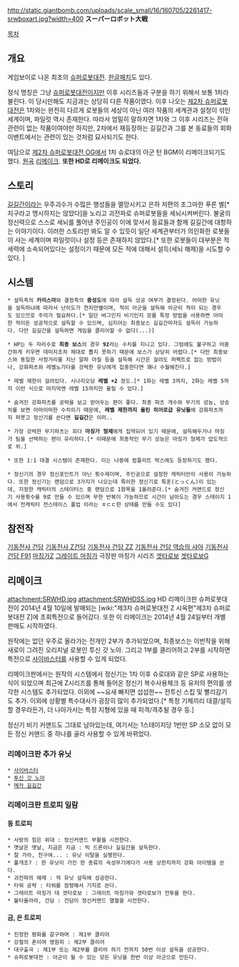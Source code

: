 http://static.giantbomb.com/uploads/scale_small/16/160705/2261417-srwboxart.jpg?width=400
'''スーパーロボット大戦'''

[[목차]]
== 개요 ==
게임보이로 나온 최초의 [[슈퍼로봇대전]]. [http://suparobo.kr/bbs/board.php?bo_table=project_list&wr_id=3790&page=2 한글패치]도 있다.

정식 명칭은 그냥 [[슈퍼로봇대전]]이지만 이후 시리즈들과 구분을 하기 위해서 보통 1차라 불린다. 이 당시만해도 지금과는 상당히 다른 작품이였다. 이후 나오는 [[제2차 슈퍼로봇대전]]은 1차와는 완전히 다르게 로봇들의 세상이 아닌 여러 작품의 세계관과 설정이 섞인 세계이며, 파일럿 역시 존재한다. 따라서 엄밀히 말하자면 1차와 그 이후 시리즈는 전혀 관련이 없는 작품이여야만 하지만, 2차에서 재등장하는 길길간과 그를 본 동료들의 회화 이벤트에서는 관련이 있는 것처럼 묘사되기도 한다.

여담으로 [[제2차 슈퍼로봇대전 OG]]에서 1차 슈로대의 아군 턴 BGM이 리메이크되기도 했다. [http://www.youtube.com/watch?v=mEX1kCbc28g 원곡] [http://www.youtube.com/watch?v=gMKToQcrUd0 리메이크]. '''또한 HD로 리메이크도 되었다.'''

== 스토리 ==
[[길길간]]이라는 우주괴수가 수많은 행성들을 멸망시키고 은하 저편의 조그마한 푸른 별[* 지구라고 명시하지는 않았다]을 노리고 괴전파로 슈퍼로봇들을 세뇌시켜버린다. 불굴의 정신력으로 스스로 세뇌를 풀어낸 주인공이 이에 맞서서 동료들과 함께 길길간에 대항하는 이야기이다. 이러한 스토리만 봐도 알 수 있듯이 일단 세계관부터가 의인화한 로봇들이 사는 세계이며 파일럿이나 설정 등은 존재하지 않았다.[* 또한 로봇들이 대부분은 적 세력에 소속되어있다는 설정이기 때문에 모든 적에 대해서 설득(세뇌 해제)을 시도할 수 있다. ]

== 시스템 ==
 * 설득측의 '''카리스마'''와 결정측의 '''충성도'''에 따라 설득 성공 여부가 결정된다. 어떠한 유닛을 설득하냐에 따라서 난이도가 천차만별이며, 적이 아군을 설득해 아군이 적이 되는 경우도 있으므로 주의가 필요하다.[* 일단 버그인지 비기인지 모를 특정 방법을 사용하면 어떠한 적이든 성공적으로 설득할 수 있으며, 심지어는 최종보스 길길간마저도 설득이 가능하다. 다만 길길간을 설득하면 게임을 클리어할 수 없다(...)]

 * HP는 두 자리수로 '''최종 보스'''의 경우 '''92'''라는 수치를 지니고 있다. 그럼에도 불구하고 어중간하게 키우면 데미지조차 제대로 뽑지 못하기 때문에 보스가 상당히 어렵다.[* 다만 최종보스와 동일한 사정거리를 지닌 알파 아질 등을 설득해 시간은 걸려도 퍼펙트로 잡는 방법이나, 강화파츠와 레벨노가다를 강력한 유닛에게 집중한다면 꽤나 수월해진다.]

 * 레벨 제한이 걸려있다. 시나리오당 '''레벨 +2''' 정도.[* 1화는 레벨 3까지, 2화는 레벨 5까지 이런 식으로 마지막엔 레벨 15까지만 올릴 수 있다.]

 * 숨겨진 강화파츠를 공략을 보고 얻어두는 편이 좋다. 최종 파츠 개수와 무기의 성능, 상승치를 보면 어마어마한 수치이기 때문에, '''레벨 제한까지 올린 히어로급 유닛들'''에 강화파츠까지 퍼붓고 정신기를 쓴다면 '''길길간'''은 이미..

 * 가장 강력한 무기파츠는 죄다 '''마징가 형제'''에게 집약되어 있기 때문에, 설득해두거나 마징가 팀을 선택하는 편이 유리하다.[* 이때문에 최종적인 무기 성능은 마징가 형제가 압도적으로 위.]

 * 또한 1:1 대결 시스템이 존재한다. 이는 나중에 컴플리트 박스에도 등장하기도 했다.

 * 정신기의 경우 정신포인트가 아닌 횟수제이며, 주인공으로 설정한 캐릭터만이 사용이 가능하다. 또한 정신기는 랜덤으로 3가지가 나오는데 특이한 정신기로 특훈(とっくん)이 있는데, 지정한 캐릭터의 스테이터스 중 랜덤으로 1항목을 1올려준다.[* 숨겨진 커맨드로 정신기 사용횟수를 9로 만들 수 있으며 무한 반복이 가능하므로 시간이 남아도는 경우 스테이지 1에서 전캐릭터 전스테이스 풀업 이라는 ㅎㄷㄷ한 상태를 만들 수도 있다]
== 참전작 ==
[[기동전사 건담]]
[[기동전사 Z건담]]
[[기동전사 건담 ZZ]]
[[기동전사 건담 역습의 샤아]]
[[기동전사 건담 F91]]
[[마징가Z]]
[[그레이트 마징가]]
극장판 마징가 시리즈
[[겟타로보]]
[[겟타로보G]]
== 리메이크 ==
attachment:SRWHD.jpg
attachment:SRWHDSS.jpg
HD 리메이크판 슈퍼로봇대전이 2014년 4월 10일에 발매되는 [wiki:"제3차 슈퍼로봇대전 Z 시옥편"제3차 슈퍼로봇대전 Z]에 초회특전으로 들어갔다. 또한 이 리메이크는 2014년 4월 24일부터 개별 판매도 시작하였다.

원작에는 없던 우주로 올라가는 전개인 2부가 추가되었으며, 최종보스는 이번작을 위해 새로이 그려진 오리지널 로봇인 투신 갓 노아. 그리고 1부를 클리어하고 2부를 시작하면 특전으로 [[사이바스터]]를 사용할 수 있게 되었다.

리메이크판에서는 원작의 시스템에서 정신기는 1차 이후 슈로대와 같은 SP로 사용하는 식이 되었으며 최근에 Z시리즈를 통해 들어온 정신기 복수사용체크 등 유저의 편의를 생각한 시스템도 추가되었다. 이외에 ~~요새 빠지면 섭섭한~~ 전투신 스킵 및 빨리감기도 추가. 이외에 상황별 특수대사가 굉장히 많이 추가되었다.[* 특정 기체끼리 대결/설득할 경우라든가, 더 나아가서는 특정 지형에 있을 때 피격/격추될 경우 등.]

정신기 비기 커맨드도 그대로 남아있는데, 여기서는 1스테이지당 1번만 SP 소모 없이 모든 정신 커맨드 중 하나를 골라 사용할 수 있게 바뀌었다.
=== 리메이크판 추가 유닛 ===
 * [[사이바스터]]
 * [[투신 갓 노아]]
 * [[메카 길길간]]
=== 리메이크판 트로피 일람 ===
==== 동 트로피 ====
 * 사랑의 힘은 위대 : 정신커맨드 부활을 시전한다.
 * 옛날은 옛날, 지금은 지금 : 빅 드론이나 길길간을 설득한다.
 * 잘 가라, 친구여... : 유닛 이탈을 실행한다.
 * 풀개조? : 한 유닛이 가진 한 종류의 속성무기에다가 사용 상한치까지 강화 아이템을 쓴다.
 * 괴전파의 해제 : 적 유닛 설득에 성공한다.
 * 타워 공략 : 타워를 점령해서 기지로 쓴다.
 * 그레이트 마징가 대 겟타로보 : 그레이트 마징가와 겟타로보가 전투를 한다.
 * 불타올라라, 건담 : 건담이 정신커맨드 열혈을 시전한다.
==== 금, 은 트로피 ====
 * 진정한 평화를 갈구하며 : 제1부 클리어
 * 강철의 혼이여 영원히 : 제2부 클리어
 * 대구출극 : 제1부 또는 제2부를 클리어 하기 전까지 50번 이상 설득을 성공한다.
 * 슈퍼로봇대전 : 아군이 될 수 있는 모든 유닛을 한번 이상 아군으로 만든다.
